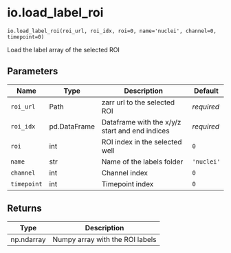 # io.load_label_roi { #operetta_compose.io.load_label_roi }

`io.load_label_roi(roi_url, roi_idx, roi=0, name='nuclei', channel=0, timepoint=0)`

Load the label array of the selected ROI

## Parameters

| Name        | Type         | Description                                    | Default    |
|-------------|--------------|------------------------------------------------|------------|
| `roi_url`   | Path         | zarr url to the selected ROI                   | _required_ |
| `roi_idx`   | pd.DataFrame | Dataframe with the x/y/z start and end indices | _required_ |
| `roi`       | int          | ROI index in the selected well                 | `0`        |
| `name`      | str          | Name of the labels folder                      | `'nuclei'` |
| `channel`   | int          | Channel index                                  | `0`        |
| `timepoint` | int          | Timepoint index                                | `0`        |

## Returns

| Type       | Description                     |
|------------|---------------------------------|
| np.ndarray | Numpy array with the ROI labels |